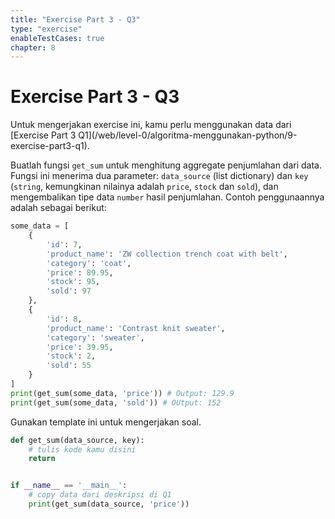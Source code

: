 ```yaml
---
title: "Exercise Part 3 - Q3"
type: "exercise"
enableTestCases: true
chapter: 8
---
```



# Exercise Part 3 - Q3

<Alert>
  Untuk mengerjakan exercise ini, kamu perlu menggunakan data dari [Exercise
  Part 3 Q1](/web/level-0/algoritma-menggunakan-python/9-exercise-part3-q1).
</Alert>

Buatlah fungsi `get_sum` untuk menghitung aggregate penjumlahan dari data. Fungsi ini menerima dua parameter: `data_source` (list dictionary) dan `key` (`string`, kemungkinan nilainya adalah `price`, `stock` dan `sold`), dan mengembalikan tipe data `number` hasil penjumlahan. Contoh penggunaannya adalah sebagai berikut:

```python
some_data = [
    {
        'id': 7,
        'product_name': 'ZW collection trench coat with belt',
        'category': 'coat',
        'price': 89.95,
        'stock': 95,
        'sold': 97
    },
    {
        'id': 8,
        'product_name': 'Contrast knit sweater',
        'category': 'sweater',
        'price': 39.95,
        'stock': 2,
        'sold': 55
    }
]
print(get_sum(some_data, 'price')) # Output: 129.9
print(get_sum(some_data, 'sold')) # OUtput: 152
```

Gunakan template ini untuk mengerjakan soal.

```python
def get_sum(data_source, key):
    # tulis kode kamu disini
    return


if __name__ == '__main__':
    # copy data dari deskripsi di Q1
    print(get_sum(data_source, 'price'))
```

